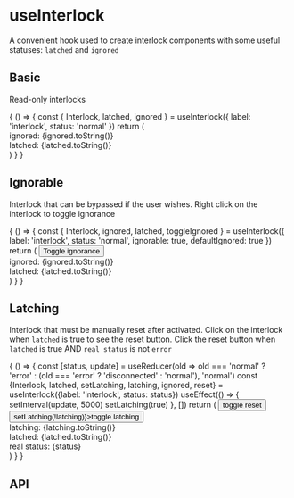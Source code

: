 

<Meta title="hooks/useInterlock" />

# useInterlock

A convenient hook used to create interlock components with some useful statuses: `latched` and `ignored`

## Basic

Read-only interlocks

<Preview>
  <Story name="Basic">
    {
      () => {
        const { Interlock, latched, ignored } = useInterlock({ label: 'interlock', status: 'normal' })
        return (
          <Grid container spacing={2} direction={'row'} aalignItems={'center'}>
            <Grid item>
              <Interlock />
            </Grid>
            <Grid item>
              <div>
                ignored: {ignored.toString()}
              </div>
              <div>
                latched: {latched.toString()}
              </div>
            </Grid>
          </Grid>
        )
      }
    }
  </Story>
</Preview>

## Ignorable

Interlock that can be bypassed if the user wishes. Right click on the interlock to toggle ignorance

<Preview>
  <Story name="Ignorable">
    {
      () => {
        const { Interlock, ignored, latched, toggleIgnored } = useInterlock({ label: 'interlock', status: 'normal', ignorable: true, defaultIgnored: true })
        return (
          <Grid container spacing={2} direction={'row'}>
            <Grid item>
              <Interlock />
            </Grid>
            <Grid item>
              <Button variant={'contained'} onClick={toggleIgnored}>Toggle ignorance</Button>
            </Grid>
            <Grid item>
              <div>
                ignored: {ignored.toString()}
              </div>
              <div>
                latched: {latched.toString()}
              </div>
            </Grid>
          </Grid>
        )
      }
    }
  </Story>
</Preview>

## Latching

Interlock that must be manually reset after activated. Click on the interlock when `latched` is true to see the reset button. Click the reset button when `latched` is true AND `real status` is not `error`

<Preview>
  <Story name="Latching">
    {
      () => {
        const [status, update] = useReducer(old => old === 'normal' ? 'error' : (old === 'error' ? 'disconnected' : 'normal'), 'normal')
        const {Interlock, latched, setLatching, latching, ignored, reset} = useInterlock({label: 'interlock', status: status})
        useEffect(() => {
          setInterval(update, 5000)
          setLatching(true)
        }, [])
        return (
          <Grid container spacing={2} direction={'row'}>
            <Grid item>
              <Interlock />
            </Grid>
            <Grid item>
              <Grid container direction={'column'} spacing={1}>
                <Grid item>
                  <Button variant={'contained'} onClick={reset}>toggle reset</Button>
                </Grid>
                <Grid item>
                  <Button variant={'contained'} onClick={() => setLatching(!latching)}>toggle latching</Button>
                </Grid>
              </Grid>
            </Grid>
            <Grid item>
              <div>
                latching: {latching.toString()}
              </div>
              <div>
                latched: {latched.toString()}
              </div>
              <div>
                real status: {status}
              </div>
            </Grid>
          </Grid>
        )
      }
    }
  </Story>
</Preview>

## API

<Props of={useInterlock}/>
